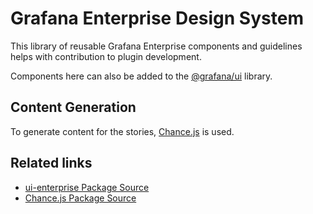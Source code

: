 <Meta title="Docs Overview/Introduction" />

# Grafana Enterprise Design System

This library of reusable Grafana Enterprise components and guidelines helps with contribution to plugin development.

Components here can also be added to the [@grafana/ui](https://github.com/grafana/grafana/tree/master/packages/grafana-ui) library.

## Content Generation

To generate content for the stories, [Chance.js](https://chancejs.com/) is used.

## Related links

- [ui-enterprise Package Source](https://github.com/grafana/ui-enterprise)
- [Chance.js Package Source](https://github.com/chancejs/chancejs)
